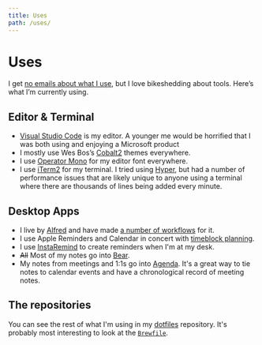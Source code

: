```yaml
---
title: Uses
path: /uses/
---
```


# Uses

I get [no emails about what I use](https://wesbos.com/uses/), but I love bikeshedding about tools. Here’s what I’m currently using.

## Editor & Terminal

- [Visual Studio Code](https://code.visualstudio.com) is my editor. A younger me would be horrified that I was both using and enjoying a Microsoft product
- I mostly use Wes Bos’s [Cobalt2](https://marketplace.visualstudio.com/items?itemName=wesbos.theme-cobalt2) themes everywhere.
- I use [Operator Mono](https://www.typography.com/fonts/operator/overview) for my editor font everywhere.
- I use [iTerm2](https://iterm2.com) for my terminal. I tried using [Hyper](https://hyper.is), but had a number of performance issues that are likely unique to anyone using a terminal where there are thousands of lines being added every minute.

## Desktop Apps

- I live by [Alfred](https://www.alfredapp.com) and have made [a number of workflows](https://github.com/wesbaker?utf8=✓&tab=repositories&q=alfred&type=&language=) for it.
- I use Apple Reminders and Calendar in concert with [timeblock planning](https://www.calnewport.com/blog/2013/12/21/deep-habits-the-importance-of-planning-every-minute-of-your-work-day/).
- I use [InstaRemind](https://apps.apple.com/us/app/instaremind/id1492317385?mt=12) to create reminders when I'm at my desk.
- ~~All~~ Most of my notes go into [Bear](https://bear.app).
- My notes from meetings and 1:1s go into [Agenda](https://www.agenda.com/). It's a great way to tie notes to calendar events and have a chronological record of meeting notes.

## The repositories

You can see the rest of what I'm using in my [dotfiles](https://github.com/wesbaker/dotfiles) repository. It's probably most interesting to look at the [`Brewfile`](https://github.com/wesbaker/dotfiles/blob/main/Brewfile).
